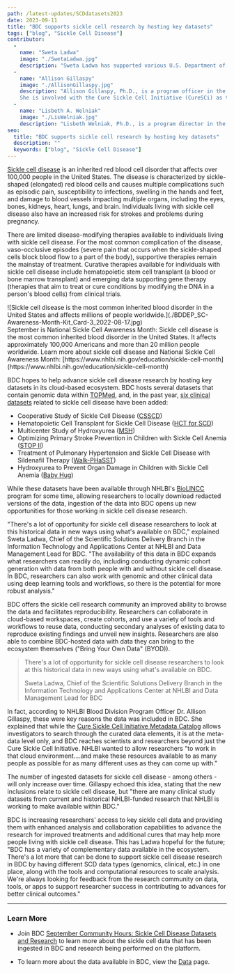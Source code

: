 ```yaml
---
path: /latest-updates/SCDdatasets2023
date: 2023-09-11
title: "BDC supports sickle cell research by hosting key datasets"
tags: ["blog", "Sickle Cell Disease"]
contributor:
  -
    name: "Sweta Ladwa"
    image: "./SwetaLadwa.jpg"
    description: "Sweta Ladwa has supported various U.S. Department of Health and Human Services (HHS) entities to address use cases related to scientific data management (including standards, harmonization, and aggregation) and healthcare IT over the past decade. She currently serves as Chief, Scientific Solutions Delivery Branch in the NHLBI Information Technology and Applications Center (ITAC) and is the Data Management Lead for BDC’s data science ecosystem, working with NHLBI-funded investigators, trans-NIH data science program leadership, and BDC developers to ensure data in BDC is optimized for use by the broad scientific research community to advance public health outcomes. She also supports several Trans-NIH initiatives, such as the COVID-19 RECOVER and the NIH Cloud Platform Interoperability (NCPI) programs. Ladwa has an MPH focused in Epidemiology and Biostatistics from The George Washington University and a BS in Biology and Chemistry from Virginia Commonwealth University."
  -
    name: "Allison Gillaspy"
    image: "./AllisonGillaspy.jpg"
    description: "Allison Gillaspy, Ph.D., is a program officer in the Translational Blood Science and Resources Branch (TRRB) of the Division of Blood Diseases and Resources (DBDR) at NHLBI, part of the National Institutes of Health (NIH). Areas of expertise include high throughput whole genome sequencing, RNAseq/transcriptomics, proteomics, bacterial pathogenesis, microbiome studies and next gen data analysis.\n
    She is involved with the Cure Sickle Cell Initiative (CureSCi) as the Data Strategy Scientific Program Lead and is Program Director for the NHLBI Biological Specimen and Data Repository (BioLINCC) resource program."
  -
    name: "Lisbeth A. Welniak"
    image: "./LisWelniak.jpg"
    description: "Lisbeth Welniak, Ph.D., is a program director in the Translational Biology Branch of the Division of Blood Diseases and Resources (DBDR) at NHLBI, part of the National Institutes of Health (NIH). Welniak manages a portfolio of grants, fellowships, and cooperative agreements in the basic and translational scientific research areas of cellular therapies and the consequences of hematopoietic stem cell transplantation as well as basic and clinical immunobiology research in transfusion medicine. Welniak is also a Program Director for the NHLBI Biological Specimen and Data Repository (BioLINCC) resource program and the NHLBI Cure Sickle Cell Initiative."
seo:
  title: "BDC supports sickle cell research by hosting key datasets"
  description: ""
  keywords: ["blog", "Sickle Cell Disease"]
---
```


[Sickle cell disease](https://www.nhlbi.nih.gov/health/sickle-cell-disease) is an inherited red blood cell disorder that affects over 100,000 people in the United States. The disease is characterized by sickle-shaped (elongated) red blood cells and causes multiple complications such as episodic pain, susceptibility to infections, swelling in the hands and feet, and damage to blood vessels impacting multiple organs, including the eyes, bones, kidneys, heart, lungs, and brain. Individuals living with sickle cell disease also have an increased risk for strokes and problems during pregnancy.

There are limited disease-modifying therapies available to individuals living with sickle cell disease. For the most common complication of the disease, vaso-occlusive episodes (severe pain that occurs when the sickle-shaped cells block blood flow to a part of the body), supportive therapies remain the mainstay of treatment. Curative therapies available for individuals with sickle cell disease include hematopoietic stem cell transplant (a blood or bone marrow transplant) and emerging data supporting gene therapy (therapies that aim to treat or cure conditions by modifying the DNA in a person's blood cells) from clinical trials.

<div class="blog-image-section twothirds-width-image blog-image-right">
  ![Sickle cell disease is the most common inherited blood disorder in the United States and affects millions of people worldwide.](./BDDEP_SC-Awareness-Month-Kit_Card-3_2022-08-17.jpg)

  <figcaption>September is National Sickle Cell Awareness Month: Sickle cell disease is the most common inherited blood disorder in the United States. It affects approximately 100,000 Americans and more than 20 million people worldwide. Learn more about sickle cell disease and National Sickle Cell Awareness Month: [https://www.nhlbi.nih.gov/education/sickle-cell-month](https://www.nhlbi.nih.gov/education/sickle-cell-month)</figcaption>
</div>

BDC hopes to help advance sickle cell disease research by hosting key datasets in its cloud-based ecosystem. BDC hosts several datasets that contain genomic data within [TOPMed](https://topmed.nhlbi.nih.gov/), and, in the past year, [six clinical datasets](/resources/data/) related to sickle cell disease have been added:

-   Cooperative Study of Sickle Cell Disease ([CSSCD](https://www.ncbi.nlm.nih.gov/projects/gap/cgi-bin/study.cgi?study_id=phs002362.v1.p1))
-   Hematopoietic Cell Transplant for Sickle Cell Disease ([HCT for SCD](https://www.ncbi.nlm.nih.gov/projects/gap/cgi-bin/study.cgi?study_id=phs002385.v1.p1))
-   Multicenter Study of Hydroxyurea ([MSH](https://www.ncbi.nlm.nih.gov/projects/gap/cgi-bin/study.cgi?study_id=phs002348.v1.p1))
-   Optimizing Primary Stroke Prevention in Children with Sickle Cell Anemia ([STOP II](https://www.ncbi.nlm.nih.gov/projects/gap/cgi-bin/study.cgi?study_id=phs002386.v1.p1))
-   Treatment of Pulmonary Hypertension and Sickle Cell Disease with Sildenafil Therapy ([Walk-PHaSST](https://www.ncbi.nlm.nih.gov/projects/gap/cgi-bin/study.cgi?study_id=phs002383.v1.p1))
-   Hydroxyurea to Prevent Organ Damage in Children with Sickle Cell Anemia ([Baby Hug](https://www.ncbi.nlm.nih.gov/projects/gap/cgi-bin/study.cgi?study_id=phs002415.v1.p1))

While these datasets have been available through NHLBI's [BioLINCC](https://biolincc.nhlbi.nih.gov/home/) program for some time, allowing researchers to locally download redacted versions of the data, ingestion of the data into BDC opens up new opportunities for those working in sickle cell disease research.

"There's a lot of opportunity for sickle cell disease researchers to look at this historical data in new ways using what's available on BDC," explained Sweta Ladwa, Chief of the Scientific Solutions Delivery Branch in the Information Technology and Applications Center at NHLBI and Data Management Lead for BDC. "The availability of this data in BDC expands what researchers can readily do, including conducting dynamic cohort generation with data from both people with and without sickle cell disease. In BDC, researchers can also work with genomic and other clinical data using deep learning tools and workflows, so there is the potential for more robust analysis."

BDC offers the sickle cell research community an improved ability to browse the data and facilitates reproducibility. Researchers can collaborate in cloud-based workspaces, create cohorts, and use a variety of tools and workflows to reuse data, conducting secondary analyses of existing data to reproduce existing findings and unveil new insights. Researchers are also able to combine BDC-hosted data with data they can bring to the ecosystem themselves ("Bring Your Own Data" (BYOD)).

<div class="quote">
  <blockquote>
    There's a lot of opportunity for sickle cell disease researchers to look at this historical data in new ways using what's available on BDC.
    <p class="attribution">Sweta Ladwa, Chief of the Scientific Solutions Delivery Branch in the Information Technology and Applications Center at NHLBI and Data Management Lead for BDC</p>
  </blockquote>
</div>

In fact, according to NHLBI Blood Division Program Officer Dr. Allison Gillaspy, these were key reasons the data was included in BDC. She explained that while the [Cure Sickle Cell Initiative Metadata Catalog](https://curesicklecell.rti.org/)  allows investigators to search through the curated data elements, it is at the meta-data level only, and BDC reaches scientists and researchers beyond just the Cure Sickle Cell Initiative. NHLBI wanted to allow researchers "to work in that cloud environment....and make these resources available to as many people as possible for as many different uses as they can come up with."

The number of ingested datasets for sickle cell disease - among others - will only increase over time. Gillaspy echoed this idea, stating that the new inclusions relate to sickle cell disease, but "there are many clinical study datasets from current and historical NHLBI-funded research that NHLBI is working to make available within BDC."

BDC is increasing researchers' access to key sickle cell data and providing them with enhanced analysis and collaboration capabilities to advance the research for improved treatments and additional cures that may help more people living with sickle cell disease. This has Ladwa hopeful for the future; "BDC has a variety of complementary data available in the ecosystem. There's a lot more that can be done to support sickle cell disease research in BDC by having different SCD data types (genomics, clinical, etc.) in one place, along with the tools and computational resources to scale analysis. We're always looking for feedback from the research community on data, tools, or apps to support researcher success in contributing to advances for better clinical outcomes."

---
### Learn More

-   Join BDC [September Community Hours: Sickle Cell Disease Datasets and Research](https://bit.ly/BDC-September) to learn more about the sickle cell data that has been ingested in BDC and research being performed on the platform.

-   To learn more about the data available in BDC, view the [Data](/resources/data/) page.